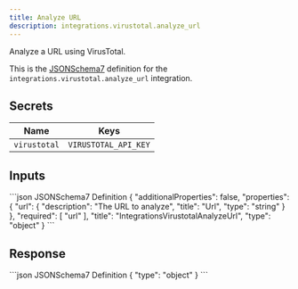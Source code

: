 ```yaml
---
title: Analyze URL
description: integrations.virustotal.analyze_url
---
```


Analyze a URL using VirusTotal.

This is the [JSONSchema7](https://json-schema.org/draft-07/json-schema-release-notes) definition for the `integrations.virustotal.analyze_url` integration.


## Secrets
| Name | Keys |
| --- | --- |
| `virustotal` | `VIRUSTOTAL_API_KEY` |

## Inputs

<CodeGroup>
```json JSONSchema7 Definition
{
    "additionalProperties": false,
    "properties": {
        "url": {
            "description": "The URL to analyze",
            "title": "Url",
            "type": "string"
        }
    },
    "required": [
        "url"
    ],
    "title": "IntegrationsVirustotalAnalyzeUrl",
    "type": "object"
}
```

</CodeGroup>

## Response

<CodeGroup>
```json JSONSchema7 Definition
{
    "type": "object"
}
```

</CodeGroup>
